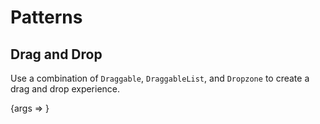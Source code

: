 
<Meta title="Packages/Drag-Drop/[patterns]" />

# Patterns

## Drag and Drop

Use a combination of `Draggable`, `DraggableList`, and `Dropzone` to create a
drag and drop experience.

<Canvas>
  <Story
    name="Drag and drop"
    args={{
      columns,
      hasDropIndicator: true,
      hasPlaceholder: true,
      isCompact: false,
      isHorizontal: false,
      isBare: false
    }}
    argTypes={{
      columns: { table: { category: 'Story' } },
      hasDropIndicator: { table: { category: 'Story' } },
      hasPlaceholder: { table: { category: 'Story' } },
      isCompact: { table: { category: 'Story' } },
      isHorizontal: { table: { category: 'Story' } },
      isBare: { table: { category: 'Story' } }
    }}
  >
    {args => <DragAndDropStory {...args} />}
  </Story>
</Canvas>
